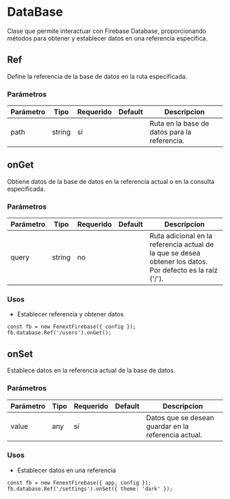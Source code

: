 # DataBase

Clase que permite interactuar con Firebase Database, proporcionando métodos para obtener y establecer datos en una referencia específica.

## Ref

Define la referencia de la base de datos en la ruta especificada.

### Parámetros

| Parámetro | Tipo | Requerido | Default | Descripcion |
| --------- | ---- | --------- | ------- | ----------- |
| path | string | sí |  | Ruta en la base de datos para la referencia. |


## onGet

Obtiene datos de la base de datos en la referencia actual o en la consulta especificada.

### Parámetros

| Parámetro | Tipo | Requerido | Default | Descripcion |
| --------- | ---- | --------- | ------- | ----------- |
| query | string | no |  | Ruta adicional en la referencia actual de la que se desea obtener los datos. Por defecto es la raíz ('/'). |
### Usos

- Establecer referencia y obtener datos

```tsx copy
const fb = new FenextFirebase({ config });
fb.database.Ref('/users').onGet();
```



## onSet

Establece datos en la referencia actual de la base de datos.

### Parámetros

| Parámetro | Tipo | Requerido | Default | Descripcion |
| --------- | ---- | --------- | ------- | ----------- |
| value | any | sí |  | Datos que se desean guardar en la referencia actual. |
### Usos

- Establecer datos en una referencia

```tsx copy
const fb = new FenextFirebase({ app, config });
fb.database.Ref('/settings').onSet({ theme: 'dark' });
```



